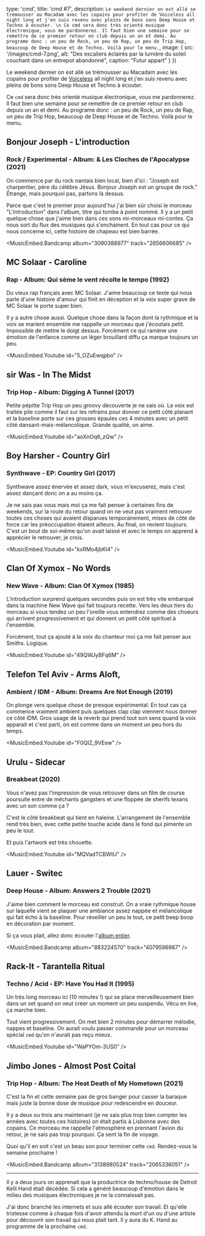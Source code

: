 

  type: 'cmd',
  title: 'cmd #7',
  description: `
Le weekend dernier on est allé se trémousser au Macadam avec les copains pour
profiter de Voiceless all night
long et j'en suis revenu avec pleins de bons sons Deep House et Techno à
écouter. \n
Ce cmd sera donc très orienté musique électronique, vous me pardonnerez. Il faut
bien une semaine pour se remettre de ce premier retour en club depuis un an et
demi. Au programe donc : un peu de Rock, un peu de Rap, un peu de Trip Hop,
beaucoup de Deep House et de Techno. Voilà pour le menu. `,
  image: {
    src: '/images/cmd-7.png',
    alt: "Des escaliers éclairés par la lumière du soleil couchant dans un entrepot abandonné",
    caption: "Futur appart"
  }
}) 

Le weekend dernier on est allé se trémousser au Macadam avec les copains pour
profiter de [Voiceless](https://www.facebook.com/VoicelessRecords) all night
long et j'en suis revenu avec pleins de bons sons Deep House et Techno à
écouter.

Ce `cmd` sera donc très orienté musique électronique, vous me pardonnerez. Il faut
bien une semaine pour se remettre de ce premier retour en club depuis un an et
demi. Au programe donc : un peu de Rock, un peu de Rap, un peu de Trip Hop,
beaucoup de Deep House et de Techno. Voilà pour le menu.

## Bonjour Joseph - L'introduction
### Rock / Experimental - Album: & Les Cloches de l'Apocalypse (2021)

On commence par du rock nantais bien local, bien d'ici : "Joseph est charpentier,
père du célèbre Jésus. Bonjour Joseph est un groupe de rock." Étrange, mais
pourquoi pas, partons là dessus.

Parce que c'est le premier pour aujourd'hui j'ai bien sûr choisi le morceau
"L'introduction" dans l'album, titre qui tombe à point nommé.
Il y a un petit quelque chose que j'aime bien dans ces sons mi-morceaux
mi-contes. Ça nous sort du flux des musiques qui s'enchainent. En tout cas pour
ce qui nous concerne ici, cette histoire de chapeau est bien barrée.

<MusicEmbed.Bandcamp album="3090388977" track="2656606685" />


## MC Solaar - Caroline
### Rap - Album: Qui sème le vent récolte le tempo (1992)

Du vieux rap français avec MC Solaar. J'aime beaucoup ce texte qui nous parle
d'une histoire d'amour qui finit en déception et la voix super grave de MC
Solaar le porte super bien.

Il y a autre chose aussi. Quelque chose dans la façon dont la rythmique et la
voix se marient ensemble me rappelle un morceau que j'écoutais petit.
Impossible de mettre le doigt dessus. Forcément ce qui ramène une émotion de
l'enfance comme un léger brouillard diffu ça marque toujours un peu.

<MusicEmbed.Youtube id="5_OZuEwqpbo" />


## sir Was - In The Midst 
### Trip Hop - Album: Digging A Tunnel (2017)

Petite pépitte Trip Hop un peu groovy découverte je ne sais où. La voix est
traitée pile comme il faut sur les refrains pour donner ce petit côté planant et
la baseline porte sur ces grosses épaules ces 4 minutes avec un petit côté
dansant-mais-mélancolique. Grande qualité, on aime.

<MusicEmbed.Youtube id="aoXnOq6_zQw" />


## Boy Harsher - Country Girl
### Synthwave - EP: Country Girl (2017)

Synthwave assez énervée et assez dark, vous m'excuserez, mais c'est assez
dançant donc on a au moins ça.

Je ne sais pas vous mais moi ça me fait penser à certaines fins de weekends, sur
la route du retour quand on ne veut pas vraiment retrouver toutes ces choses qui
avaient disparues temporairement, mises de côté de force car les préoccupation
étaient ailleurs. Au final, on revient toujours. C'est un bout de soi-même qu'on
avait laissé et avec le temps on apprend à apprécier le retrouver, je crois.

<MusicEmbed.Youtube id="kxRMo4jbKl4" />


## Clan Of Xymox - No Words
### New Wave - Album: Clan Of Xymox (1985)

L'introduction surprend quelques secondes puis on est très vite embarqué dans la
machine New Wave qui fait toujours recette. Vers les deux tiers du morceau si
vous tendez un peu l'oreille vous entendrez comme des choeurs qui arrivent
progressivement et qui donnent un petit côté spirituel à l'ensemble.

Forcément, tout ça ajouté à la voix du chanteur moi ça me fait penser aux
Smiths. Logique.

<MusicEmbed.Youtube id="49QWJyBFq6M" />


## Telefon Tel Aviv - Arms Aloft,
### Ambient / IDM - Album: Dreams Are Not Enough (2019)

On plonge vers quelque chose de presque expérimental. En tout cas ça commence
vraiment ambient puis quelques clap clap viennent nous donner ce côté IDM. Gros
usage de la reverb qui prend tout son sens quand la voix apparait et c'est
parti, on est comme dans un moment un peu hors du temps.

<MusicEmbed.Youtube id="F0QIZ_9VEew" />


## Urulu - Sidecar
### Breakbeat (2020)

Vous n'avez pas l'impression de vous retrouver dans un film de course poursuite
entre de méchants gangsters et une floppée de sherifs texans avec un son comme
ça ?

C'est le côté breakbeat qui tient en haleine. L'arrangement de l'ensemble rend
très bien, avec cette petite touche acide dans le fond qui pimente un peu le
tout.

Et puis l'artwork est très chouette.

<MusicEmbed.Youtube id="MQVadTCBWtU" />


## Lauer - Switec
### Deep House - Album: Answers 2 Trouble (2021)

J'aime bien comment le morceau est construit. On a vraie rythmique house sur
laquelle vient se plaquer une ambiance assez nappée et mélancolique qui fait
écho à la baseline. Pour réveiller un peu le tout, ce petit beep boop en
décoration par moment.

Si ça vous plait, allez donc écouter l'[album entier](https://lauer.bandcamp.com/album/answers-2-trouble).

<MusicEmbed.Bandcamp album="883224570" track="4079596967" />


## Rack-It - Tarantella Ritual
### Techno / Acid - EP: Have You Had It (1995)

Un très long morceau ici (10 minutes !) qui se place merveilleusement bien dans
un set quand on veut créer un moment un peu suspendu. Vécu en live, ça marche
bien.

Tout vient progressivement. On met bien 2 minutes pour démarrer mélodie, nappes
et baseline. On aurait voulu passer commande pour un morceau spécial `cmd` qu'on
n'aurait pas reçu mieux.

<MusicEmbed.Youtube id="WaPYOm-3US0" />


## Jimbo Jones - Almost Post Coital
### Trip Hop - Album: The Heat Death of My Hometown (2021)

C'est la fin et cette semaine pas de gros banger pour casser la baraque mais
juste la bonne dose de musique pour redescendre en douceur.

Il y a deux ou trois ans maintenant (je ne sais plus trop bien compter les
années avec toutes ces histoires) on était partis à Lisbonne avec des copains.
Ce morceau me rappelle l'atmosphère en prennant l'avion du retour, je ne sais
pas trop pourquoi. Ça sent la fin de voyage.

Quoi qu'il en soit c'est un beau son pour terminer cette `cmd`. Rendez-vous la
semaine prochaine !

<MusicEmbed.Bandcamp album="3138980524" track="2065336051" />

---

Il y a deux jours on apprenait que la productrice de techno/house de Detroit
Kelli Hand était décédée. Si cela a généré beaucoup d'émotion dans le milieu des
musiques électroniques je ne la connaissait pas.

J'ai donc branché les internets et suis allé écouter son
travail. Et qu'elle tristesse comme à chaque fois d'avoir attendu la mort d'un
ou d'une artiste pour découvrir son travail qui nous plait tant. Il y aura du
K. Hand au programme de la prochaine `cmd`.

